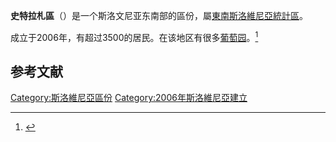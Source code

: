 {{Infobox settlement
|name=史特拉札區
|native_name=Občina Straža
|native_name_lang=sl
|settlement_type=[[斯洛維尼亞行政區劃|區份]]
|image_skyline=ZalogStraza.JPG
|image_map=Obcine Slovenija 2006 Straza.svg
|map_caption=史特拉札區在斯洛維尼亞的位置
|population_total=3661
|subdivision_name=斯洛維尼亞
|subdivision_type=[[List_of_sovereign_states|Country]]
|leader_name=Alojz Knafelj
|leader_title=[[Mayor|Mayor]]
|population_as_of=2002
|population_footnotes=<ref>{{Cite web |url=http://www.stat.si/popis2002/en/ |title=Statistical Office of the Republic of Slovenia, census of 2002 |accessdate=2017-03-24 |archive-date=2016-12-18 |archive-url=https://web.archive.org/web/20161218144633/http://www.stat.si/popis2002/en/ |dead-url=no }}</ref>
|population_density_km2=auto
|timezone1=[[Central_European_Time|CET]]
|utc_offset1=+01
|timezone1_DST=[[Central_European_Summer_Time|CEST]]
|utc_offset1_DST=+02
|website=
}}

'''史特拉札區'''（{{lang-sl|Občina Straža}}）是一个斯洛文尼亚东南部的區份，屬[[東南斯洛維尼亞統計區|東南斯洛維尼亞統計區]]。

成立于2006年，有超过3500的居民。在该地区有很多[[葡萄园|葡萄园]]。<ref>{{Cite web |url=http://www.obcina-straza.si/ |title=Straža municipal site |accessdate=2017-03-24 |archive-date=2017-06-05 |archive-url=https://web.archive.org/web/20170605192301/http://www.obcina-straza.si/ |dead-url=no }}</ref>

== 参考文献 ==
{{Reflist}}

{{DEFAULTSORT:Straža}}
[[Category:斯洛維尼亞區份|Category:斯洛維尼亞區份]]
[[Category:2006年斯洛維尼亞建立|Category:2006年斯洛維尼亞建立]]

{{Slovenia-geo-stub}}